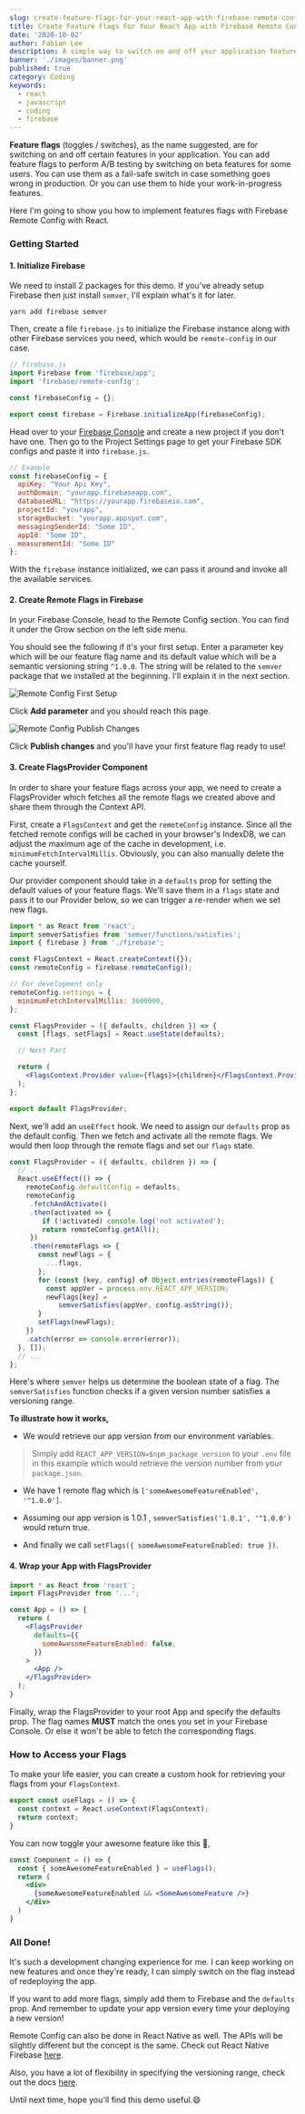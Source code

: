 ```yaml
---
slug: create-feature-flags-for-your-react-app-with-firebase-remote-config
title: Create Feature Flags For Your React App with Firebase Remote Config
date: '2020-10-02'
author: Fabian Lee
description: A simple way to switch on and off your application features.
banner: './images/banner.png'
published: true
category: Coding
keywords:
  - react
  - javascript
  - coding
  - firebase
---
```


**Feature flags** (toggles / switches), as the name suggested, are for switching on and off certain features in your application. You can add feature flags to perform A/B testing by switching on beta features for some users. You can use them as a fail-safe switch in case something goes wrong in production. Or you can use them to hide your work-in-progress features.

Here I'm going to show you how to implement features flags with Firebase Remote Config with React.

### Getting Started

#### 1. Initialize Firebase

We need to install 2 packages for this demo. If you've already setup Firebase then just install `semver`, I'll explain what's it for later.

```
yarn add firebase semver
```

Then, create a file `firebase.js` to initialize the Firebase instance along with other Firebase services you need, which would be `remote-config` in our case.

```js
// firebase.js
import Firebase from 'firebase/app';
import 'firebase/remote-config';

const firebaseConfig = {};

export const firebase = Firebase.initializeApp(firebaseConfig);
```

Head over to your [Firebase Console](https://console.firebase.google.com) and create a new project if you don't have one. Then go to the Project Settings page to get your Firebase SDK configs and paste it into `firebase.js`.

```js
// Example
const firebaseConfig = {
  apiKey: "Your Api Key",
  authDomain: "yourapp.firebaseapp.com",
  databaseURL: "https://yourapp.firebaseio.com",
  projectId: "yourapp",
  storageBucket: "yourapp.appspot.com",
  messagingSenderId: "Some ID",
  appId: "Some ID",
  measurementId: "Some ID"
};
```

With the `firebase` instance initialized, we can pass it around and invoke all the available services.

#### 2. Create Remote Flags in Firebase

In your Firebase Console, head to the Remote Config section. You can find it under the Grow section on the left side menu.

You should see the following if it's your first setup. Enter a parameter key which will be our feature flag name and its default value which will be a semantic versioning string `^1.0.0`. The string will be related to the `semver` package that we installed at the beginning. I'll explain it in the next section.

![Remote Config First Setup](./images/first-setup.png)

Click **Add parameter** and you should reach this page.

![Remote Config Publish Changes](./images/publish-setup.png)

Click **Publish changes** and you'll have your first feature flag ready to use!

#### 3. Create FlagsProvider Component

In order to share your feature flags across your app, we need to create a FlagsProvider which fetches all the remote flags we created above and share them through the Context API.

First, create a `FlagsContext` and get the `remoteConfig` instance. Since all the fetched remote configs will be cached in your browser's IndexDB, we can adjust the maximum age of the cache in development, i.e. `minimumFetchIntervalMillis`. Obviously, you can also manually delete the cache yourself.

Our provider component should take in a `defaults` prop for setting the default values of your feature flags. We'll save them in a `flags` state and pass it to our Provider below, so we can trigger a re-render when we set new flags.

```jsx
import * as React from 'react';
import semverSatisfies from 'semver/functions/satisfies';
import { firebase } from './firebase';

const FlagsContext = React.createContext({});
const remoteConfig = firebase.remoteConfig();

// For development only
remoteConfig.settings = {
  minimumFetchIntervalMillis: 3600000,
};

const FlagsProvider = ({ defaults, children }) => {
  const [flags, setFlags] = React.useState(defaults);

  // Next Part

  return (
    <FlagsContext.Provider value={flags}>{children}</FlagsContext.Provider>
  );
};

export default FlagsProvider;
```

Next, we'll add an `useEffect` hook. We need to assign our `defaults` prop as the default config. Then we fetch and activate all the remote flags. We would then loop through the remote flags and set our `flags` state.

```jsx
const FlagsProvider = ({ defaults, children }) => {
  // ...
  React.useEffect(() => {
    remoteConfig.defaultConfig = defaults;
    remoteConfig
     .fetchAndActivate()
     .then(activated => {
        if (!activated) console.log('not activated');
        return remoteConfig.getAll();
     })
     .then(remoteFlags => {
       const newFlags = {
         ...flags,
       };
       for (const [key, config] of Object.entries(remoteFlags)) {
         const appVer = process.env.REACT_APP_VERSION;
         newFlags[key] = 
            semverSatisfies(appVer, config.asString());
       }
       setFlags(newFlags);
    })
    .catch(error => console.error(error));
  }, []);
  // ...
};
```

Here's where `semver` helps us determine the boolean state of a flag. The `semverSatisfies` function checks if a given version number satisfies a versioning range.

**To illustrate how it works,**

- We would retrieve our app version from our environment variables.

> Simply add `REACT_APP_VERSION=$npm_package_version` to your `.env` file in this example which would retrieve the version number from your `package.json`.

- We have 1 remote flag which is `['someAwesomeFeatureEnabled', '^1.0.0']`.

- Assuming our app version is 1.0.1 , `semverSatisfies('1.0.1', '^1.0.0')` would return true. 

- And finally we call `setFlags({ someAwesomeFeatureEnabled: true })`.

#### 4. Wrap your App with FlagsProvider

```jsx
import * as React from 'react';
import FlagsProvider from '...';

const App = () => {
  return (
    <FlagsProvider
      defaults={{
        someAwesomeFeatureEnabled: false,
      }}
    >
      <App />
    </FlagsProvider>
  );
}
```

Finally, wrap the FlagsProvider to your root App and specify the defaults prop. The flag names **MUST** match the ones you set in your Firebase Console. Or else it won't be able to fetch the corresponding flags.

### How to Access your Flags

To make your life easier, you can create a custom hook for retrieving your flags from your `FlagsContext`.

```jsx
export const useFlags = () => {
  const context = React.useContext(FlagsContext);
  return context;
}
```

You can now toggle your awesome feature like this 👏,

```jsx
const Component = () => {
  const { someAwesomeFeatureEnabled } = useFlags();
  return (
    <div>
      {someAwesomeFeatureEnabled && <SomeAwesomeFeature />}
    </div>
  )
}
```

### All Done!

It's such a development changing experience for me. I can keep working on new features and once they're ready, I can simply switch on the flag instead of redeploying the app.

If you want to add more flags, simply add them to Firebase and the `defaults` prop. And remember to update your app version every time your deploying a new version!

Remote Config can also be done in React Native as well. The APIs will be slightly different but the concept is the same. Check out React Native Firebase [here](https://rnfirebase.io).

Also, you have a lot of flexibility in specifying the versioning range, check out the docs [here](https://github.com/npm/node-semver#ranges).

Until next time, hope you'll find this demo useful.😄